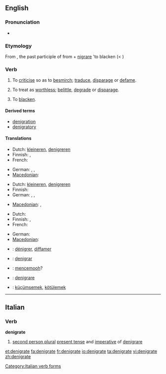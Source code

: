 ==English==

===Pronunciation===
* {{IPA|/ˈdɛ.nɪ.gɹeɪt/}}

===Etymology===
From {{etyl|la}} {{term|denigratus|dénigrātus|lang=la}}, the past participle of {{term|denigrare|dénigrāre|to blacken|lang=la}} from {{term|de|dē|lang=la}} + [[nigrare]] 'to blacken (< {{term|niger||black|lang=la}})

===Verb===
{{en-verb|denigrat|ing}}

# {{transitive}} To [[criticise]] so as to [[besmirch]]; [[traduce]], [[disparage]] or [[defame]].
# {{transitive}} To treat as [[worthless]]; [[belittle]], [[degrade]] or [[disparage]].
# {{rare}} To [[blacken]]. <!-- this usage is the literal sense, yet obscure at best -->

====Derived terms====
* [[denigration]]
* [[denigratory]]

====Translations====
{{trans-top|to criticise so as to besmirch}}
* Dutch: [[kleineren]], [[denigreren]]
* Finnish: {{t+|fi|mustamaalata}}, {{t-|fi|mustata}}
* French: {{t+|fr|dénigrer}}
{{trans-mid}}
* German: {{t+|de|anschwärzen}}, {{t+|de|verleumden}}, {{t+|de|verunglimpfen}}
* [[Macedonian]]: {{t|mk|оцрнува|tr=oc'rnuva|sc=Cyrl|xs=Macedonian}}
{{trans-bottom}}

{{trans-top|to treat as worthless}}
* Dutch: [[kleineren]], [[denigreren]]
* Finnish: {{t-|fi|vähätellä}}
* German: {{t+|de|verleumden}}, {{t+|de|verunglimpfen}}, {{t+|de|herabsetzen}}
{{trans-mid}}
* [[Macedonian]]: {{t|mk|омаловажува|tr=omalovážuva|sc=Cyrl|xs=Macedonian}},  {{t|mk|понижува|tr=ponížuva|sc=Cyrl|xs=Macedonian}}
{{trans-bottom}}

{{trans-top|blacken}}
* Dutch: {{t+|nl|zwartmaken}}
* Finnish: {{t-|fi|mustata}}, {{t-|fi|pimentää}}
* French: {{t+|fr|noircir}}
{{trans-mid}}
* German: {{t+|de|anschwärzen}}
* [[Macedonian]]: {{t|mk|оцрнува|tr=oc'rnuva|sc=Cyrl|xs=Macedonian}}
{{trans-bottom}}

{{checktrans-top}}
* {{ttbc|French}}: [[dénigrer]], [[diffamer]]
* {{ttbc|Ido}}: [[denigrar]]
{{checktrans-mid}}
* {{ttbc|Indonesian}}: [[cemooh|mencemooh]]?
* {{ttbc|Italian}}: [[denigrare]]
* {{ttbc|Turkish}}: [[küçümsemek]], [[kötülemek]]
{{checktrans-bottom}}

----

==Italian==

===Verb===
'''denigrate'''

# [[second person plural]] [[present tense]] and [[imperative]] of [[denigrare]]

[[Category:Italian verb forms]]

[[et:denigrate]]
[[fa:denigrate]]
[[fr:denigrate]]
[[io:denigrate]]
[[ta:denigrate]]
[[vi:denigrate]]
[[zh:denigrate]]